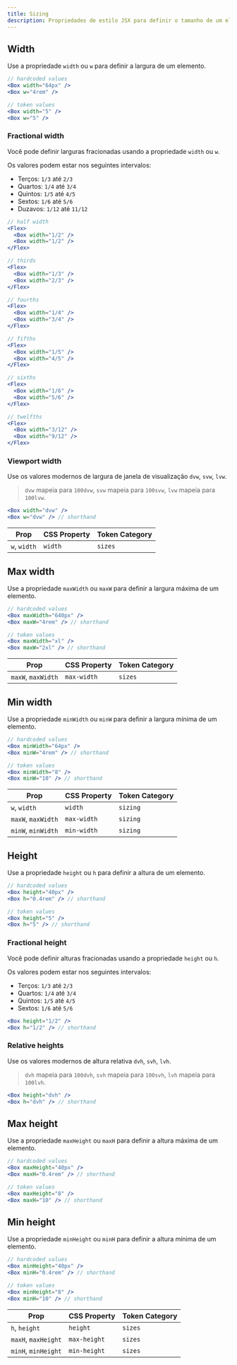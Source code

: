 ```yaml
---
title: Sizing
description: Propriedades de estilo JSX para definir o tamanho de um elemento
---
```


## Width

Use a propriedade `width` ou `w` para definir a largura de um elemento.

```jsx
// hardcoded values
<Box width="64px" />
<Box w="4rem" />

// token values
<Box width="5" />
<Box w="5" />
```

### Fractional width

Você pode definir larguras fracionadas usando a propriedade `width` ou `w`.

Os valores podem estar nos seguintes intervalos:

- Terços: `1/3` até `2/3`
- Quartos: `1/4` até `3/4`
- Quintos: `1/5` até `4/5`
- Sextos: `1/6` até `5/6`
- Duzavos: `1/12` até `11/12`

```jsx
// half width
<Flex>
  <Box width="1/2" />
  <Box width="1/2" />
</Flex>

// thirds
<Flex>
  <Box width="1/3" />
  <Box width="2/3" />
</Flex>

// fourths
<Flex>
  <Box width="1/4" />
  <Box width="3/4" />
</Flex>

// fifths
<Flex>
  <Box width="1/5" />
  <Box width="4/5" />
</Flex>

// sixths
<Flex>
  <Box width="1/6" />
  <Box width="5/6" />
</Flex>

// twelfths
<Flex>
  <Box width="3/12" />
  <Box width="9/12" />
</Flex>
```

### Viewport width

Use os valores modernos de largura de janela de visualização `dvw`, `svw`, `lvw`.

> `dvw` mapeia para `100dvw`, `svw` mapeia para `100svw`, `lvw` mapeia para `100lvw`.

```jsx
<Box width="dvw" />
<Box w="dvw" /> // shorthand
```

| Prop         | CSS Property | Token Category |
| ------------ | ------------ | -------------- |
| `w`, `width` | `width`      | `sizes`        |

## Max width

Use a propriedade `maxWidth` ou `maxW` para definir a largura máxima de um elemento.

```jsx
// hardcoded values
<Box maxWidth="640px" />
<Box maxW="4rem" /> // shorthand

// token values
<Box maxWidth="xl" />
<Box maxW="2xl" /> // shorthand
```

| Prop               | CSS Property | Token Category |
| ------------------ | ------------ | -------------- |
| `maxW`, `maxWidth` | `max-width`  | `sizes`        |

## Min width

Use a propriedade `minWidth` ou `minW` para definir a largura mínima de um elemento.

```jsx
// hardcoded values
<Box minWidth="64px" />
<Box minW="4rem" /> // shorthand

// token values
<Box minWidth="8" />
<Box minW="10" /> // shorthand
```

| Prop               | CSS Property | Token Category |
| ------------------ | ------------ | -------------- |
| `w`, `width`       | `width`      | `sizing`       |
| `maxW`, `maxWidth` | `max-width`  | `sizing`       |
| `minW`, `minWidth` | `min-width`  | `sizing`       |

## Height

Use a propriedade `height` ou `h` para definir a altura de um elemento.

```jsx
// hardcoded values
<Box height="40px" />
<Box h="0.4rem" /> // shorthand

// token values
<Box height="5" />
<Box h="5" /> // shorthand
```

### Fractional height

Você pode definir alturas fracionadas usando a propriedade `height` ou `h`.

Os valores podem estar nos seguintes intervalos:

- Terços: `1/3` até `2/3`
- Quartos: `1/4` até `3/4`
- Quintos: `1/5` até `4/5`
- Sextos: `1/6` até `5/6`

```jsx
<Box height="1/2" />
<Box h="1/2" /> // shorthand
```

### Relative heights

Use os valores modernos de altura relativa `dvh`, `svh`, `lvh`.

> `dvh` mapeia para `100dvh`, `svh` mapeia para `100svh`, `lvh` mapeia para `100lvh`.

```jsx
<Box height="dvh" />
<Box h="dvh" /> // shorthand
```

## Max height

Use a propriedade `maxHeight` ou `maxH` para definir a altura máxima de um elemento.

```jsx
// hardcoded values
<Box maxHeight="40px" />
<Box maxH="0.4rem" /> // shorthand

// token values
<Box maxHeight="8" />
<Box maxH="10" /> // shorthand
```

## Min height

Use a propriedade `minHeight` ou `minH` para definir a altura mínima de um elemento.

```jsx
// hardcoded values
<Box minHeight="40px" />
<Box minH="0.4rem" /> // shorthand

// token values
<Box minHeight="8" />
<Box minH="10" /> // shorthand
```

| Prop                | CSS Property | Token Category |
| ------------------- | ------------ | -------------- |
| `h`, `height`       | `height`     | `sizes`        |
| `maxH`, `maxHeight` | `max-height` | `sizes`        |
| `minH`, `minHeight` | `min-height` | `sizes`        |
